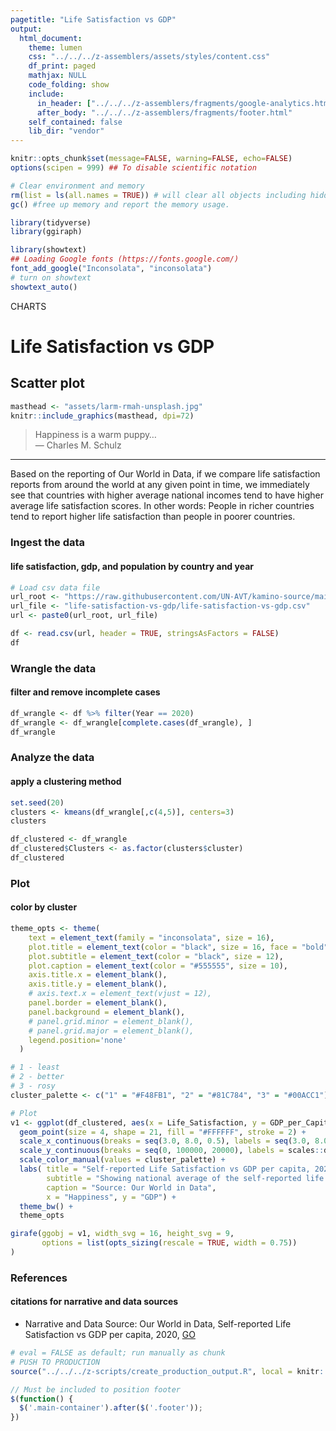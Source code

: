 ```yaml
---
pagetitle: "Life Satisfaction vs GDP"
output:
  html_document:
    theme: lumen
    css: "../../../z-assemblers/assets/styles/content.css"
    df_print: paged
    mathjax: NULL
    code_folding: show
    include:
      in_header: ["../../../z-assemblers/fragments/google-analytics.html", "../../../z-assemblers/fragments/header.html"]
      after_body: "../../../z-assemblers/fragments/footer.html"
    self_contained: false
    lib_dir: "vendor"
---
```


```r

knitr::opts_chunk$set(message=FALSE, warning=FALSE, echo=FALSE)
options(scipen = 999) ## To disable scientific notation

# Clear environment and memory
rm(list = ls(all.names = TRUE)) # will clear all objects including hidden objects.
gc() #free up memory and report the memory usage.

library(tidyverse)
library(ggiraph)

library(showtext)
## Loading Google fonts (https://fonts.google.com/)
font_add_google("Inconsolata", "inconsolata")
# turn on showtext
showtext_auto()

```

<div class="activity">
CHARTS  
</div>

# Life Satisfaction vs GDP
## Scatter plot

```r

masthead <- "assets/larm-rmah-unsplash.jpg"
knitr::include_graphics(masthead, dpi=72)

```

> Happiness is a warm puppy...\
--- Charles M. Schulz\

***

Based on the reporting of Our World in Data, if we compare life satisfaction reports from around the world at any given point in time, we immediately see that countries with higher average national incomes tend to have higher average life satisfaction scores. In other words: People in richer countries tend to report higher life satisfaction than people in poorer countries. 


### Ingest the data
#### life satisfaction, gdp, and population by country and year

```r

# Load csv data file
url_root <- "https://raw.githubusercontent.com/UN-AVT/kamino-source/main/sources/0-shared/data/"
url_file <- "life-satisfaction-vs-gdp/life-satisfaction-vs-gdp.csv"
url <- paste0(url_root, url_file)

df <- read.csv(url, header = TRUE, stringsAsFactors = FALSE)
df

```


### Wrangle the data
#### filter and remove incomplete cases


```r

df_wrangle <- df %>% filter(Year == 2020)
df_wrangle <- df_wrangle[complete.cases(df_wrangle), ]
df_wrangle

```


### Analyze the data
#### apply a clustering method


```r

set.seed(20)
clusters <- kmeans(df_wrangle[,c(4,5)], centers=3)
clusters

df_clustered <- df_wrangle
df_clustered$Clusters <- as.factor(clusters$cluster)
df_clustered

```


### Plot
#### color by cluster


```r

theme_opts <- theme(
    text = element_text(family = "inconsolata", size = 16), 
    plot.title = element_text(color = "black", size = 16, face = "bold"),
    plot.subtitle = element_text(color = "black", size = 12),
    plot.caption = element_text(color = "#555555", size = 10),
    axis.title.x = element_blank(),
    axis.title.y = element_blank(),
    # axis.text.x = element_text(vjust = 12),
    panel.border = element_blank(),
    panel.background = element_blank(),
    # panel.grid.minor = element_blank(),
    # panel.grid.major = element_blank(),
    legend.position='none'
  )

# 1 - least
# 2 - better
# 3 - rosy
cluster_palette <- c("1" = "#F48FB1", "2" = "#81C784", "3" = "#00ACC1")

# Plot
v1 <- ggplot(df_clustered, aes(x = Life_Satisfaction, y = GDP_per_Capita_PPP, color = Clusters)) + 
  geom_point(size = 4, shape = 21, fill = "#FFFFFF", stroke = 2) +
  scale_x_continuous(breaks = seq(3.0, 8.0, 0.5), labels = seq(3.0, 8.0, 0.5), limits = c(3.0, 8.0)) +
  scale_y_continuous(breaks = seq(0, 100000, 20000), labels = scales::dollar, limits = c(0, 100000)) +
  scale_color_manual(values = cluster_palette) +
  labs( title = "Self-reported Life Satisfaction vs GDP per capita, 2020",
        subtitle = "Showing national average of the self-reported life satisfaction vs. GDP per capita adjusted for inflation and cross-country price differences.",
        caption = "Source: Our World in Data",
        x = "Happiness", y = "GDP") +
  theme_bw() +
  theme_opts

girafe(ggobj = v1, width_svg = 16, height_svg = 9,
       options = list(opts_sizing(rescale = TRUE, width = 0.75))
)

```

### References
#### citations for narrative and data sources

* Narrative and Data Source: Our World in Data, Self-reported Life Satisfaction vs GDP per capita, 2020, [GO](https://ourworldindata.org/happiness-and-life-satisfaction){target="_blank"}


```r

# eval = FALSE as default; run manually as chunk
# PUSH TO PRODUCTION
source("../../../z-scripts/create_production_output.R", local = knitr::knit_global())

```



```js

// Must be included to position footer
$(function() {
  $('.main-container').after($('.footer'));
})

```

